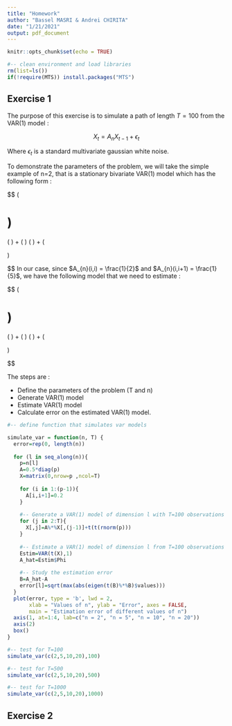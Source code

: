 ```yaml
---
title: "Homework"
author: "Bassel MASRI & Andrei CHIRITA"
date: "1/21/2021"
output: pdf_document
---
```


```r
knitr::opts_chunk$set(echo = TRUE)
```

```r
#-- clean environment and load libraries
rm(list=ls())
if(!require(MTS)) install.packages("MTS")
```

## Exercise 1

The purpose of this exercise is to simulate a path of length $T = 100$ from the VAR(1) model : 

$$
X_t = A_n X_{t-1} + \epsilon_t
$$

Where $\epsilon_t$ is a standard multivariate gaussian white noise.

To demonstrate the parameters of the problem, we will take the simple example of n=2, that is a stationary bivariate VAR(1) model which has the following form :

$$
\left(\begin{array}{cc} 
X_{1t}\\ 
X_{2t}
\end{array}\right)
= 
\left(\begin{array}{cc} 
c_1\\ 
c_2
\end{array}\right)
+
\left(\begin{array}{cc} 
A_{1,1} & A_{1,2}\\ 
A_{2,1} & A_{2,2}
\end{array}\right)
\times
\left(\begin{array}{cc} 
X_{1t-1} \\ 
X_{2t-1}
\end{array}\right)
+
\left(\begin{array}{cc} 
\epsilon_{1t} \\ 
\epsilon_{2t}
\end{array}\right)

$$ 
In our case, since $A_{n}(i,i) = \frac{1}{2}$ and $A_{n}(i,i+1) = \frac{1}{5}$, we have the following model that we need to estimate : 

$$
\left(\begin{array}{cc} 
X_{1t}\\ 
X_{2t}
\end{array}\right)
= 
\left(\begin{array}{cc} 
c_1\\ 
c_2
\end{array}\right)
+
\left(\begin{array}{cc} 
0.5 & 0.2\\ 
0 & 0.5
\end{array}\right)
\times
\left(\begin{array}{cc} 
X_{1t-1} \\ 
X_{2t-1}
\end{array}\right)
+
\left(\begin{array}{cc} 
\epsilon_{1t} \\ 
\epsilon_{2t}
\end{array}\right)

$$ 

The steps are :

* Define the parameters of the problem (T and n)
* Generate VAR(1) model
* Estimate VAR(1) model
* Calculate error on the estimated VAR(1) model.

```r
#-- define function that simulates var models

simulate_var = function(n, T) {
  error=rep(0, length(n))
  
  for (l in seq_along(n)){
    p=n[l]
    A=0.5*diag(p)
    X=matrix(0,nrow=p ,ncol=T)
    
    for (i in 1:(p-1)){
      A[i,i+1]=0.2
    }
    
    #-- Generate a VAR(1) model of dimension l with T=100 observations
    for (j in 2:T){
      X[,j]=A%*%X[,(j-1)]+t(t(rnorm(p)))
    }
    
    #-- Estimate a VAR(1) model of dimension l from T=100 observations
    Estim=VAR(t(X),1)
    A_hat=Estim$Phi
    
    #-- Study the estimation error
    B=A_hat-A
    error[l]=sqrt(max(abs(eigen(t(B)%*%B)$values)))
  }
  plot(error, type = 'b', lwd = 2, 
       xlab = "Values of n", ylab = "Error", axes = FALSE,
       main = "Estimation error of different values of n")
  axis(1, at=1:4, lab=c("n = 2", "n = 5", "n = 10", "n = 20"))
  axis(2)
  box()
}
```

```r
#-- test for T=100
simulate_var(c(2,5,10,20),100)

#-- test for T=500
simulate_var(c(2,5,10,20),500)

#-- test for T=1000
simulate_var(c(2,5,10,20),1000)
```

## Exercise 2 
